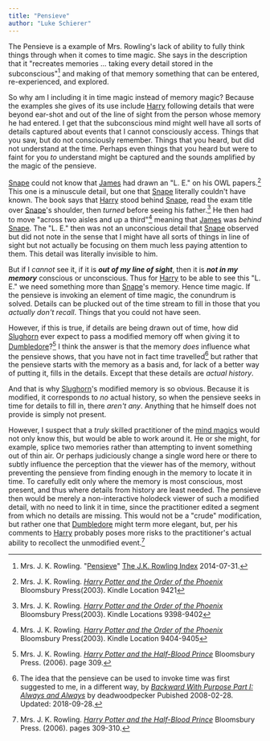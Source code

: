 ```yaml
---
title: "Pensieve"
author: "Luke Schierer"
---
```


The Pensieve is a example of Mrs. Rowling's lack of ability to fully think
things through when it comes to time magic.  She says in the description that
it "recreates memories … taking every detail stored in the
subconscious"[^221202-5] and making of that memory something that can be
entered, re-experienced, and explored.


So why am I including it in time magic instead of memory magic? Because the
examples she gives of its use include [Harry][] following details that were
beyond ear-shot and out of the line of sight from the person whose memory he
had entered.  I get that the subconscious mind might well have all sorts of
details captured about events that I cannot consciously access.  Things that
you saw, but do not consciously remember.  Things that you heard, but did not
understand at the time.  Perhaps even things that you heard but were to faint
for you *to* understand might be captured and the sounds amplified by the magic
of the pensieve.

[Snape][] could not know that [James][] had drawn an "L. E." on his OWL
papers.[^221202-8]  This one is a minuscule detail, but one that [Snape][]
literally couldn't have known.  The book says that [Harry][] stood behind
[Snape][], read the exam title over [Snape][]'s shoulder, then *turned* before
seeing his father.[^221202-11]  He then had to move "across two aisles and up a
third"[^221202-12] meaning that [James][] was *behind* [Snape][].  The "L. E."
then was not an unconscious detail that [Snape][] observed but did not note in
the sense that I might have all sorts of things in line of sight but not
actually be focusing on them much less paying attention to them.  This detail
was literally invisible to him.

But if I *cannot* see it, if it is ***out of my line of sight***, then it is
***not in my memory*** conscious or unconscious.  Thus for [Harry][] to be
able to see this "L. E." we need something more than [Snape][]'s memory. Hence
time magic.  If the pensieve is invoking an element of time magic, the
conundrum is solved.  Details can be plucked out of the time stream to fill in
those that you *actually don't recall*.  Things that you could not have seen.

However, if this is true, if details are being drawn out of time, how did
[Slughorn][] ever expect to pass a modified memory off when giving it to
[Dumbledore][]?[^221202-9]  I think the answer is that the memory *does*
influence what the pensieve shows, that you have not in fact time
travelled[^221202-10] but rather that the pensieve starts with the memory as a
basis and, for lack of a better way of putting it, fills in the details.
Except that these details are *actual history*.

And that is why [Slughorn][]'s modified memory is so obvious.  Because it is
modified, it corresponds to *no* actual history, so when the pensieve seeks in
time for details to fill in, there *aren't any*.  Anything that he himself does
not provide is simply not present.

However, I suspect that a *truly* skilled practitioner of the [mind magics][]
would not only know this, but would be able to work around it.  He or she
might, for example, splice two memories rather than attempting to invent
something out of thin air.  Or perhaps judiciously change a single word here or
there to subtly influence the perception that the viewer has of the memory,
without preventing the pensieve from finding enough in the memory to locate it
in time.  To carefully edit only where the memory is most conscious, most
present, and thus where details from history are least needed.  The pensieve
then would be merely a non-interactive holodeck viewer of such a modified
detail, with no need to link it in time, since the practitioner edited a segment
from which no details are missing.  This would not be a "crude" modification,
but rather one that [Dumbledore][] might term more elegant, but, per his
comments to [Harry][] probably poses more risks to the practitioner's actual
ability to recollect the unmodified event.[^221202-13]


[mind magics]: <../../the_mind_arts>

[Slughorn]: <../../people/slughorn/horace_eugene_flaccus>

[Snape]: <../../people/snape/severus>

[James]: <../../people/potter/james>

[Sirius]: <../../people/black/sirius_iii>

[Harry]: <../../people/potter/harry_james>

[Dumbledore]: <../../people/dumbledore/albus_percival_wulfric_brian>

[^221202-10]: The idea that the pensieve can be used to invoke time was first
  suggested to me, in a different way, by _[Backward With Purpose Part I:
  Always and Always](https://www.fanfiction.net/s/4101650)_ by deadwoodpecker
  Pubished 2008-02-28. Updated: 2018-09-28.

[^221202-5]: Mrs. J. K. Rowling.
    "[Pensieve](https://www.rowlingindex.org/work/pmpens/)"
    [The J.K. Rowling Index](https://www.rowlingindex.org) 2014-07-31.

[^221202-13]: Mrs. J. K. Rowling.
    _[Harry Potter and the Half-Blood Prince](https://www.librarything.com/work/1133624/book/203684961)_
    Bloomsbury Press. (2006). pages 309-310.

[^221202-9]: Mrs. J. K. Rowling.
    _[Harry Potter and the Half-Blood Prince](https://www.librarything.com/work/1133624/book/203684961)_
    Bloomsbury Press. (2006). page 309.

[^221202-11]: Mrs. J. K. Rowling.
    _[Harry Potter and the Order of the Phoenix](https://www.librarything.com/work/115/book/225886709)_
    Bloomsbury Press(2003). Kindle Locations 9398-9402

[^221202-12]: Mrs. J. K. Rowling.
    _[Harry Potter and the Order of the Phoenix](https://www.librarything.com/work/115/book/225886709)_
    Bloomsbury Press(2003). Kindle Location 9404-9405

[^221202-8]: Mrs. J. K. Rowling.
    _[Harry Potter and the Order of the Phoenix](https://www.librarything.com/work/115/book/225886709)_
    Bloomsbury Press(2003). Kindle Location 9421

[^221202-7]: Mrs. J. K. Rowling.
    _[Harry Potter and the Order of the Phoenix](https://www.librarything.com/work/115/book/225886709)_
    Bloomsbury Press(2003). Kindle Location 9449

[^221202-6]: Mrs. J. K. Rowling.
    _[Harry Potter and the Order of the Phoenix](https://www.librarything.com/work/115/book/225886709)_
    Bloomsbury Press(2003). Kindle Location 9455 and surrounding.

